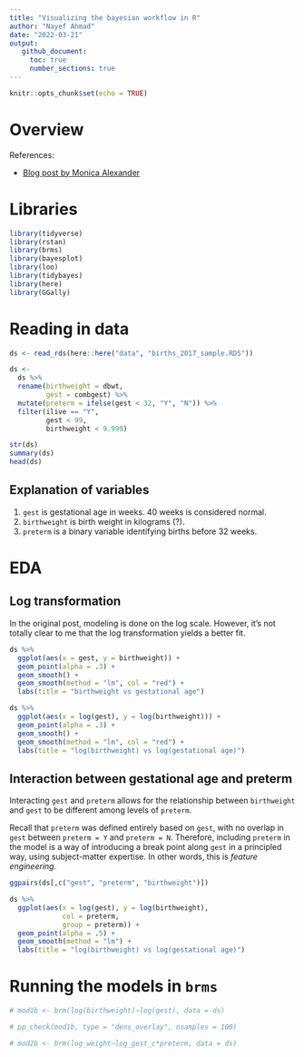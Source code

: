 ```yaml
---
title: "Visualizing the bayesian workflow in R"
author: "Nayef Ahmad"
date: "2022-03-21" 
output: 
   github_document: 
     toc: true
     number_sections: true
---
```


```r
knitr::opts_chunk$set(echo = TRUE)
```

# Overview 

References: 

- [Blog post by Monica Alexander](https://www.monicaalexander.com/posts/2020-28-02-bayes_viz/)


# Libraries 

```r
library(tidyverse)
library(rstan)
library(brms)
library(bayesplot)
library(loo)
library(tidybayes)
library(here)
library(GGally)
```

# Reading in data 

```r
ds <- read_rds(here::here("data", "births_2017_sample.RDS"))

ds <- 
  ds %>% 
  rename(birthweight = dbwt, 
         gest = combgest) %>% 
  mutate(preterm = ifelse(gest < 32, "Y", "N")) %>% 
  filter(ilive == "Y", 
         gest < 99, 
         birthweight < 9.999)

str(ds)
summary(ds)
head(ds)
```

## Explanation of variables

1. `gest` is gestational age in weeks. 40 weeks is considered normal. 
1. `birthweight` is birth weight in kilograms (?). 
1. `preterm` is a binary variable identifying births before 32 weeks. 


# EDA 

## Log transformation 

In the original post, modeling is done on the log scale. However, it's not totally clear to me that the log transformation yields a better fit. 

```r
ds %>% 
  ggplot(aes(x = gest, y = birthweight)) + 
  geom_point(alpha = .3) + 
  geom_smooth() + 
  geom_smooth(method = "lm", col = "red") + 
  labs(title = "birthweight vs gestational age")


```

```r
ds %>% 
  ggplot(aes(x = log(gest), y = log(birthweight))) + 
  geom_point(alpha = .3) + 
  geom_smooth() + 
  geom_smooth(method = "lm", col = "red") + 
  labs(title = "log(birthweight) vs log(gestational age)")


```

## Interaction between gestational age and preterm 

Interacting `gest` and `preterm` allows for the relationship between `birthweight` and `gest` to be different among levels of `preterm`. 

Recall that `preterm` was defined entirely based on `gest`, with no overlap in `gest` between `preterm = Y` and `preterm = N`. Therefore, including `preterm` in the model is a way of introducing a break point along `gest` in a principled way, using subject-matter expertise. In other words, this is *feature engineering*. 

```r
ggpairs(ds[,c("gest", "preterm", "birthweight")])
```


```r
ds %>% 
  ggplot(aes(x = log(gest), y = log(birthweight), 
             col = preterm, 
             group = preterm)) + 
  geom_point(alpha = .5) + 
  geom_smooth(method = "lm") + 
  labs(title = "log(birthweight) vs log(gestational age)")
```



# Running the models in `brms`

```r
# mod1b <- brm(log(birthweight)~log(gest), data = ds)

# pp_check(mod1b, type = "dens_overlay", nsamples = 100)

# mod2b <- brm(log_weight~log_gest_c*preterm, data = ds)
```

